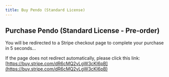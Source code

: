 ```yaml
---
title: Buy Pendo (Standard License)
---
```



<Head>
  <meta httpEquiv="refresh" content="5; url='https://buy.stripe.com/dR6cMQ2vLgW3cKI6pB'" />
</Head>

## Purchase Pendo (Standard License - Pre-order)

You will be redirected to a Stripe checkout page to complete your purchase in 5 seconds…

If the page does not redirect automatically, please click this link: [https://buy.stripe.com/dR6cMQ2vLgW3cKI6pB](https://buy.stripe.com/dR6cMQ2vLgW3cKI6pB)
